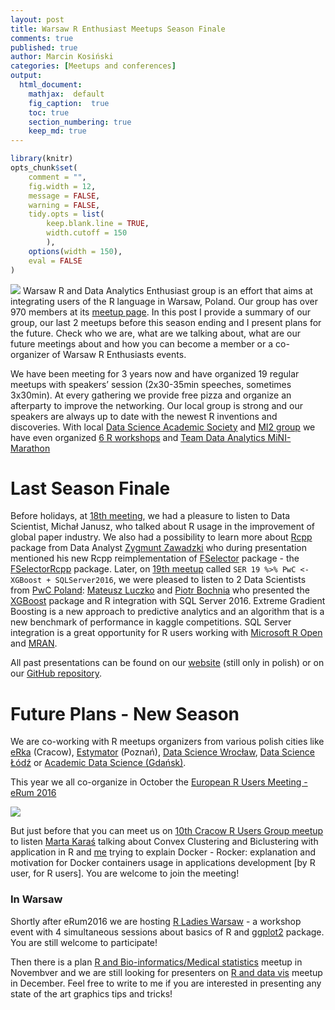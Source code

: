 ```yaml
---
layout: post
title: Warsaw R Enthusiast Meetups Season Finale
comments: true
published: true
author: Marcin Kosiński
categories: [Meetups and conferences]
output:
  html_document:
    mathjax:  default
    fig_caption:  true
    toc: true
    section_numbering: true
    keep_md: true
---
```

```r
library(knitr)
opts_chunk$set(
	comment = "",
	fig.width = 12, 
	message = FALSE,
	warning = FALSE,
	tidy.opts = list(
		keep.blank.line = TRUE,
		width.cutoff = 150
		),
	options(width = 150),
	eval = FALSE
)
```
<img src="/images/fulls/supeRRR.jpg" class="fit image"> Warsaw R and Data Analytics Enthusiast group is an effort that aims at integrating users of the R language in Warsaw, Poland. Our group has over 970 members at its [meetup page](http://www.meetup.com/Spotkania-Entuzjastow-R-Warsaw-R-Users-Group-Meetup/). In this post I provide a summary of our group, our last 2 meetups before this season ending and I present plans for the future. Check who we are, what are we talking about, what are our future meetings about and how you can become a member or a co-organizer of Warsaw R Enthusiasts events.

We have been meeting for 3 years now and have organized 19 regular meetups with speakers' session (2x30-35min speeches, sometimes 3x30min). At every gathering we provide free pizza and organize an afterparty to improve the networking. Our local group is strong and our speakers are always up to date with the newest R inventions and discoveries. With local [Data Science Academic Society](http://datascience.mini.pw.edu.pl/) and [MI2 group](https://github.com/orgs/mi2-warsaw/people) we have even organized [6 R workshops](http://mi2.mini.pw.edu.pl/index.php/nasze-warsztaty/) and [Team Data Analytics MiNI-Marathon](https://www.facebook.com/events/921016974586900/)

# Last Season Finale

Before holidays, at [18th meeting](https://www.meetup.com/Spotkania-Entuzjastow-R-Warsaw-R-Users-Group-Meetup/events/228608011/), we had a pleasure to listen to Data Scientist, Michał Janusz, who talked about R usage in the improvement of global paper industry. We also had a possibility to learn more about [Rcpp](https://cran.r-project.org/web/packages/Rcpp/index.html) package from Data Analyst [Zygmunt Zawadzki](https://github.com/zzawadz) who during presentation mentioned his new Rcpp reimplementation of [FSelector](https://cran.r-project.org/web/packages/FSelector/index.html) package - the [FSelectorRcpp](https://github.com/mi2-warsaw/FSelectorRcpp) package. Later, on [19th meetup](http://www.meetup.com/Spotkania-Entuzjastow-R-Warsaw-R-Users-Group-Meetup/events/228534770/) called `SER 19 %>% PwC <- XGBoost + SQLServer2016 `, we were pleased to listen to 2 Data Scientists from [PwC Poland](http://www.pwc.pl/): [Mateusz Luczko](https://www.linkedin.com/in/mateusz-%C5%82uczko-078ab587) and [Piotr Bochnia](https://www.linkedin.com/in/piotrbochnia) who presented the [XGBoost](https://cran.r-project.org/web/packages/xgboost/index.html) package and R integration with SQL Server 2016. Extreme Gradient Boosting is a new approach to predictive analytics and an algorithm that is a new benchmark of performance in kaggle competitions. SQL Server integration is a great opportunity for R users working with [Microsoft R Open](https://mran.microsoft.com/open/) and [MRAN](https://mran.microsoft.com/).

All past presentations can be found on our [website](http://mi2-warsaw.github.io/SER/) (still only in polish) or on our [GitHub repository](https://github.com/mi2-warsaw/SER).

# Future Plans - New Season

We are co-working with R meetups organizers from various polish cities like [eRka](http://www.erkakrakow.pl/) (Cracow), [Estymator](http://estymator.ue.poznan.pl/) (Poznań), [Data Science Wrocław](http://www.meetup.com/Data-Science-Wroclaw/), [Data Science Łódź](http://www.meetup.com/Data-Science-Lodz/) or [Academic Data Science (Gdańsk)](http://www.meetup.com/Academic-Data-Science/).

This year we all co-organize in October the [European R Users Meeting - eRum 2016](http://erum.ue.poznan.pl/)

<img src="/images/fulls/erum_black.jpg" class="fit image">

But just before that you can meet us on [10th Cracow R Users Group meetup](http://www.meetup.com/Cracow-R-User-Group/events/233624341/) to listen [Marta Karaś](https://www.linkedin.com/in/martakaras) talking about Convex Clustering and Biclustering with application in R and [me](http://r-addict.com/About.html) trying to explain Docker - Rocker: explanation and motivation for Docker containers usage in applications development [by R user, for R users]. You are welcome to join the meeting!

### In Warsaw

Shortly after eRum2016 we are hosting [R Ladies Warsaw](http://www.meetup.com/Spotkania-Entuzjastow-R-Warsaw-R-Users-Group-Meetup/events/233908062/) - a workshop event with 4 simultaneous sessions about basics of R and [ggplot2](https://cran.r-project.org/web/packages/ggplot2/index.html) package. You are still welcome to participate!

Then there is a plan [R and Bio-informatics/Medical statistics](http://www.meetup.com/Spotkania-Entuzjastow-R-Warsaw-R-Users-Group-Meetup/events/234290359/) meetup in Novembver and we are still looking for presenters on [R and data vis](http://www.meetup.com/Spotkania-Entuzjastow-R-Warsaw-R-Users-Group-Meetup/events/234328394/) meetup in December. Feel free to write to me if you are interested in presenting any state of the art graphics tips and tricks!

